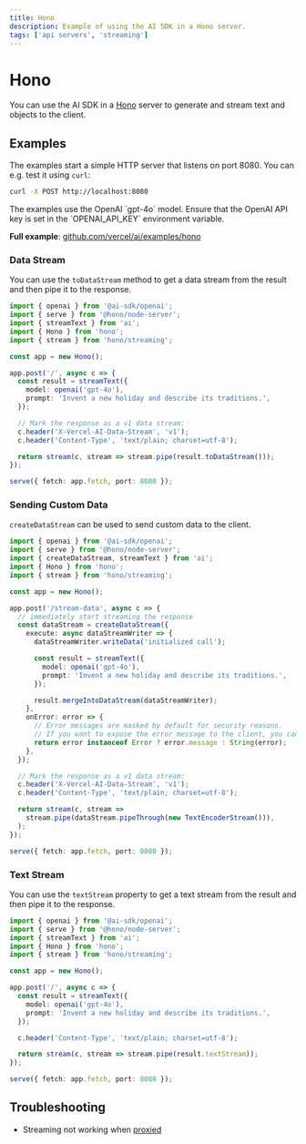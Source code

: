 ```yaml
---
title: Hono
description: Example of using the AI SDK in a Hono server.
tags: ['api servers', 'streaming']
---
```


# Hono

You can use the AI SDK in a [Hono](https://hono.dev/) server to generate and stream text and objects to the client.

## Examples

The examples start a simple HTTP server that listens on port 8080. You can e.g. test it using `curl`:

```bash
curl -X POST http://localhost:8080
```

<Note>
  The examples use the OpenAI `gpt-4o` model. Ensure that the OpenAI API key is
  set in the `OPENAI_API_KEY` environment variable.
</Note>

**Full example**: [github.com/vercel/ai/examples/hono](https://github.com/vercel/ai/tree/main/examples/hono)

### Data Stream

You can use the `toDataStream` method to get a data stream from the result and then pipe it to the response.

```ts filename='index.ts'
import { openai } from '@ai-sdk/openai';
import { serve } from '@hono/node-server';
import { streamText } from 'ai';
import { Hono } from 'hono';
import { stream } from 'hono/streaming';

const app = new Hono();

app.post('/', async c => {
  const result = streamText({
    model: openai('gpt-4o'),
    prompt: 'Invent a new holiday and describe its traditions.',
  });

  // Mark the response as a v1 data stream:
  c.header('X-Vercel-AI-Data-Stream', 'v1');
  c.header('Content-Type', 'text/plain; charset=utf-8');

  return stream(c, stream => stream.pipe(result.toDataStream()));
});

serve({ fetch: app.fetch, port: 8080 });
```

### Sending Custom Data

`createDataStream` can be used to send custom data to the client.

```ts filename='index.ts' highlight="10-13,20"
import { openai } from '@ai-sdk/openai';
import { serve } from '@hono/node-server';
import { createDataStream, streamText } from 'ai';
import { Hono } from 'hono';
import { stream } from 'hono/streaming';

const app = new Hono();

app.post('/stream-data', async c => {
  // immediately start streaming the response
  const dataStream = createDataStream({
    execute: async dataStreamWriter => {
      dataStreamWriter.writeData('initialized call');

      const result = streamText({
        model: openai('gpt-4o'),
        prompt: 'Invent a new holiday and describe its traditions.',
      });

      result.mergeIntoDataStream(dataStreamWriter);
    },
    onError: error => {
      // Error messages are masked by default for security reasons.
      // If you want to expose the error message to the client, you can do so here:
      return error instanceof Error ? error.message : String(error);
    },
  });

  // Mark the response as a v1 data stream:
  c.header('X-Vercel-AI-Data-Stream', 'v1');
  c.header('Content-Type', 'text/plain; charset=utf-8');

  return stream(c, stream =>
    stream.pipe(dataStream.pipeThrough(new TextEncoderStream())),
  );
});

serve({ fetch: app.fetch, port: 8080 });
```

### Text Stream

You can use the `textStream` property to get a text stream from the result and then pipe it to the response.

```ts filename='index.ts' highlight="17"
import { openai } from '@ai-sdk/openai';
import { serve } from '@hono/node-server';
import { streamText } from 'ai';
import { Hono } from 'hono';
import { stream } from 'hono/streaming';

const app = new Hono();

app.post('/', async c => {
  const result = streamText({
    model: openai('gpt-4o'),
    prompt: 'Invent a new holiday and describe its traditions.',
  });

  c.header('Content-Type', 'text/plain; charset=utf-8');

  return stream(c, stream => stream.pipe(result.textStream));
});

serve({ fetch: app.fetch, port: 8080 });
```

## Troubleshooting

- Streaming not working when [proxied](/docs/troubleshooting/streaming-not-working-when-proxied)
